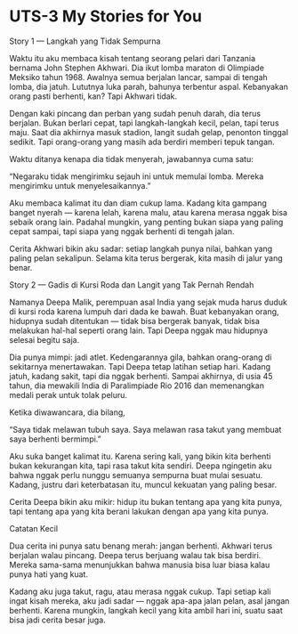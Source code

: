 # UTS-3 My Stories for You

Story 1 — Langkah yang Tidak Sempurna

Waktu itu aku membaca kisah tentang seorang pelari dari Tanzania bernama John Stephen Akhwari.
Dia ikut lomba maraton di Olimpiade Meksiko tahun 1968.
Awalnya semua berjalan lancar, sampai di tengah lomba, dia jatuh. Lututnya luka parah, bahunya terbentur aspal.
Kebanyakan orang pasti berhenti, kan? Tapi Akhwari tidak.

Dengan kaki pincang dan perban yang sudah penuh darah, dia terus berjalan.
Bukan berlari cepat, tapi langkah-langkah kecil, pelan, tapi terus maju.
Saat dia akhirnya masuk stadion, langit sudah gelap, penonton tinggal sedikit. Tapi orang-orang yang masih ada berdiri memberi tepuk tangan.

Waktu ditanya kenapa dia tidak menyerah, jawabannya cuma satu:

“Negaraku tidak mengirimku sejauh ini untuk memulai lomba. Mereka mengirimku untuk menyelesaikannya.”

Aku membaca kalimat itu dan diam cukup lama.
Kadang kita gampang banget nyerah — karena lelah, karena malu, atau karena merasa nggak bisa sebaik orang lain.
Padahal mungkin, yang penting bukan siapa yang paling cepat sampai, tapi siapa yang nggak berhenti di tengah jalan.

Cerita Akhwari bikin aku sadar: setiap langkah punya nilai, bahkan yang paling pelan sekalipun.
Selama kita terus bergerak, kita masih di jalur yang benar.

Story 2 — Gadis di Kursi Roda dan Langit yang Tak Pernah Rendah

Namanya Deepa Malik, perempuan asal India yang sejak muda harus duduk di kursi roda karena lumpuh dari dada ke bawah.
Buat kebanyakan orang, hidupnya sudah ditentukan — tidak bisa bergerak banyak, tidak bisa melakukan hal-hal seperti orang lain.
Tapi Deepa nggak mau hidupnya selesai begitu saja.

Dia punya mimpi: jadi atlet.
Kedengarannya gila, bahkan orang-orang di sekitarnya menertawakan. Tapi Deepa tetap latihan setiap hari.
Kadang jatuh, kadang sakit, tapi dia nggak berhenti.
Sampai akhirnya, di usia 45 tahun, dia mewakili India di Paralimpiade Rio 2016 dan memenangkan medali perak untuk tolak peluru.

Ketika diwawancara, dia bilang,

“Saya tidak melawan tubuh saya. Saya melawan rasa takut yang membuat saya berhenti bermimpi.”

Aku suka banget kalimat itu.
Karena sering kali, yang bikin kita berhenti bukan kekurangan kita, tapi rasa takut kita sendiri.
Deepa ngingetin aku bahwa nggak perlu nunggu semuanya sempurna buat mulai sesuatu.
Kadang, justru dari keterbatasan itu, muncul kekuatan yang paling besar.

Cerita Deepa bikin aku mikir: hidup itu bukan tentang apa yang kita punya, tapi tentang apa yang kita berani lakukan dengan apa yang kita punya.

Catatan Kecil

Dua cerita ini punya satu benang merah: jangan berhenti.
Akhwari terus berjalan walau pincang. Deepa terus berjuang walau tak bisa berdiri.
Mereka sama-sama menunjukkan bahwa manusia bisa luar biasa kalau punya hati yang kuat.

Kadang aku juga takut, ragu, atau merasa nggak cukup. Tapi setiap kali ingat kisah mereka, aku jadi sadar — nggak apa-apa jalan pelan, asal jangan berhenti.
Karena mungkin, langkah kecil yang kita ambil hari ini, suatu saat bisa jadi cerita besar juga.

